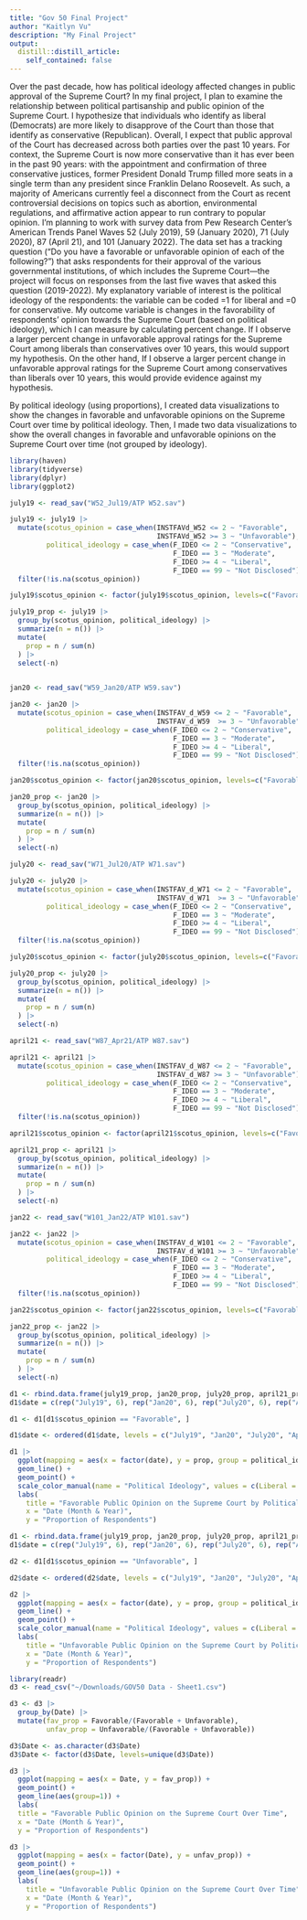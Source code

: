 ```yaml
---
title: "Gov 50 Final Project"
author: "Kaitlyn Vu"
description: "My Final Project"
output:
  distill::distill_article:
    self_contained: false
---
```


Over the past decade, how has political ideology affected changes in public approval of the Supreme Court? In my final project, I plan to examine the relationship between political partisanship and public opinion of the Supreme Court.  I hypothesize that individuals who identify as liberal (Democrats) are more likely to disapprove of the Court than those that identify as conservative (Republican). Overall, I expect that public approval of the Court has decreased across both parties over the past 10 years. For context, the Supreme Court is now more conservative than it has ever been in the past 90 years: with the appointment and confirmation of three conservative justices, former President Donald Trump filled more seats in a single term than any president since Franklin Delano Roosevelt. As such, a majority of Americans currently feel a disconnect from the Court as recent controversial decisions on topics such as abortion, environmental regulations, and affirmative action appear to run contrary to popular opinion. I’m planning to work with survey data from Pew Research Center’s American Trends Panel Waves 52 (July 2019), 59 (January 2020), 71 (July 2020), 87 (April 21), and 101 (January 2022). The data set has a tracking question (“Do you have a favorable or unfavorable opinion of each of the following?”) that asks respondents for their approval of the various governmental institutions, of which includes the Supreme Court—the project will focus on responses from the last five waves that asked this question (2019-2022). My explanatory variable of interest is the political ideology of the respondents: the variable can be coded =1 for liberal and =0 for conservative. My outcome variable is changes in the favorability of respondents’ opinion towards the Supreme Court (based on political ideology), which I can measure by calculating percent change. If I observe a larger percent change in unfavorable approval ratings for the Supreme Court among liberals than conservatives over 10 years, this would support my hypothesis. On the other hand, If I observe a larger percent change in unfavorable approval ratings for the Supreme Court among conservatives than liberals over 10 years, this would provide evidence against my hypothesis.

By political ideology (using proportions), I created data visualizations to show the changes in favorable and unfavorable opinions on the Supreme Court over time by political ideology. Then, I made two data visualizations to show the overall changes in favorable and unfavorable opinions on the Supreme Court over time (not grouped by ideology). 

```r
library(haven)
library(tidyverse)
library(dplyr)
library(ggplot2)
```


```r
july19 <- read_sav("W52_Jul19/ATP W52.sav")

july19 <- july19 |>
  mutate(scotus_opinion = case_when(INSTFAVd_W52 <= 2 ~ "Favorable",
                                    INSTFAVd_W52 >= 3 ~ "Unfavorable"),
         political_ideology = case_when(F_IDEO <= 2 ~ "Conservative", 
                                        F_IDEO == 3 ~ "Moderate", 
                                        F_IDEO >= 4 ~ "Liberal", 
                                        F_IDEO == 99 ~ "Not Disclosed")) |>
  filter(!is.na(scotus_opinion))

july19$scotus_opinion <- factor(july19$scotus_opinion, levels=c("Favorable", "Unfavorable"))

july19_prop <- july19 |>
  group_by(scotus_opinion, political_ideology) |>
  summarize(n = n()) |>
  mutate(
    prop = n / sum(n)
  ) |>
  select(-n)
  
```



```r
jan20 <- read_sav("W59_Jan20/ATP W59.sav")

jan20 <- jan20 |>
  mutate(scotus_opinion = case_when(INSTFAV_d_W59 <= 2 ~ "Favorable", 
                                    INSTFAV_d_W59  >= 3 ~ "Unfavorable"),
         political_ideology = case_when(F_IDEO <= 2 ~ "Conservative", 
                                        F_IDEO == 3 ~ "Moderate", 
                                        F_IDEO >= 4 ~ "Liberal", 
                                        F_IDEO == 99 ~ "Not Disclosed")) |>
  filter(!is.na(scotus_opinion))

jan20$scotus_opinion <- factor(jan20$scotus_opinion, levels=c("Favorable", "Unfavorable"))

jan20_prop <- jan20 |>
  group_by(scotus_opinion, political_ideology) |>
  summarize(n = n()) |>
  mutate(
    prop = n / sum(n)
  ) |>
  select(-n)

```



```r
july20 <- read_sav("W71_Jul20/ATP W71.sav")

july20 <- july20 |>
  mutate(scotus_opinion = case_when(INSTFAV_d_W71 <= 2 ~ "Favorable", 
                                    INSTFAV_d_W71  >= 3 ~ "Unfavorable"),
         political_ideology = case_when(F_IDEO <= 2 ~ "Conservative", 
                                        F_IDEO == 3 ~ "Moderate", 
                                        F_IDEO >= 4 ~ "Liberal", 
                                        F_IDEO == 99 ~ "Not Disclosed")) |>
  filter(!is.na(scotus_opinion))

july20$scotus_opinion <- factor(july20$scotus_opinion, levels=c("Favorable", "Unfavorable"))

july20_prop <- july20 |>
  group_by(scotus_opinion, political_ideology) |>
  summarize(n = n()) |>
  mutate(
    prop = n / sum(n)
  ) |>
  select(-n)

```



```r
april21 <- read_sav("W87_Apr21/ATP W87.sav")

april21 <- april21 |>
  mutate(scotus_opinion = case_when(INSTFAV_d_W87 <= 2 ~ "Favorable", 
                                    INSTFAV_d_W87 >= 3 ~ "Unfavorable"),
         political_ideology = case_when(F_IDEO <= 2 ~ "Conservative", 
                                        F_IDEO == 3 ~ "Moderate", 
                                        F_IDEO >= 4 ~ "Liberal", 
                                        F_IDEO == 99 ~ "Not Disclosed")) |>
  filter(!is.na(scotus_opinion))

april21$scotus_opinion <- factor(april21$scotus_opinion, levels=c("Favorable", "Unfavorable"))

april21_prop <- april21 |>
  group_by(scotus_opinion, political_ideology) |>
  summarize(n = n()) |>
  mutate(
    prop = n / sum(n)
  ) |>
  select(-n)

```



```r
jan22 <- read_sav("W101_Jan22/ATP W101.sav")

jan22 <- jan22 |>
  mutate(scotus_opinion = case_when(INSTFAV_d_W101 <= 2 ~ "Favorable", 
                                    INSTFAV_d_W101 >= 3 ~ "Unfavorable"),
         political_ideology = case_when(F_IDEO <= 2 ~ "Conservative", 
                                        F_IDEO == 3 ~ "Moderate", 
                                        F_IDEO >= 4 ~ "Liberal", 
                                        F_IDEO == 99 ~ "Not Disclosed")) |>
  filter(!is.na(scotus_opinion))

jan22$scotus_opinion <- factor(jan22$scotus_opinion, levels=c("Favorable", "Unfavorable"))

jan22_prop <- jan22 |>
  group_by(scotus_opinion, political_ideology) |>
  summarize(n = n()) |>
  mutate(
    prop = n / sum(n)
  ) |>
  select(-n)

```



```r
d1 <- rbind.data.frame(july19_prop, jan20_prop, july20_prop, april21_prop, jan22_prop)
d1$date = c(rep("July19", 6), rep("Jan20", 6), rep("July20", 6), rep("April21", 6), rep("Jan22", 6))

d1 <- d1[d1$scotus_opinion == "Favorable", ]

d1$date <- ordered(d1$date, levels = c("July19", "Jan20", "July20", "April21", "Jan22"))

d1 |>
  ggplot(mapping = aes(x = factor(date), y = prop, group = political_ideology, color = political_ideology)) + 
  geom_line() +
  geom_point() +
  scale_color_manual(name = "Political Ideology", values = c(Liberal = "steelblue1", Conservative = "indianred1", Moderate = "gold2")) +
  labs(
    title = "Favorable Public Opinion on the Supreme Court by Political Ideology", 
    x = "Date (Month & Year)", 
    y = "Proportion of Respondents")
```



```r
d1 <- rbind.data.frame(july19_prop, jan20_prop, july20_prop, april21_prop, jan22_prop)
d1$date = c(rep("July19", 6), rep("Jan20", 6), rep("July20", 6), rep("April21", 6), rep("Jan22", 6))

d2 <- d1[d1$scotus_opinion == "Unfavorable", ]

d2$date <- ordered(d2$date, levels = c("July19", "Jan20", "July20", "April21", "Jan22"))

d2 |>
  ggplot(mapping = aes(x = factor(date), y = prop, group = political_ideology, color = political_ideology)) + 
  geom_line() +
  geom_point() +
  scale_color_manual(name = "Political Ideology", values = c(Liberal = "steelblue1", Conservative = "indianred1", Moderate = "gold2")) +
  labs(
    title = "Unfavorable Public Opinion on the Supreme Court by Political Ideology", 
    x = "Date (Month & Year)", 
    y = "Proportion of Respondents")
```

```r
library(readr)
d3 <- read_csv("~/Downloads/GOV50 Data - Sheet1.csv")

d3 <- d3 |>
  group_by(Date) |>
  mutate(fav_prop = Favorable/(Favorable + Unfavorable), 
         unfav_prop = Unfavorable/(Favorable + Unfavorable))

d3$Date <- as.character(d3$Date)
d3$Date <- factor(d3$Date, levels=unique(d3$Date))

d3 |>
  ggplot(mapping = aes(x = Date, y = fav_prop)) +
  geom_point() +
  geom_line(aes(group=1)) +
  labs(
  title = "Favorable Public Opinion on the Supreme Court Over Time", 
  x = "Date (Month & Year)", 
  y = "Proportion of Respondents")
```

```r
d3 |>
  ggplot(mapping = aes(x = factor(Date), y = unfav_prop)) + 
  geom_point() +
  geom_line(aes(group=1)) +
  labs(
    title = "Unfavorable Public Opinion on the Supreme Court Over Time", 
    x = "Date (Month & Year)", 
    y = "Proportion of Respondents")
```

